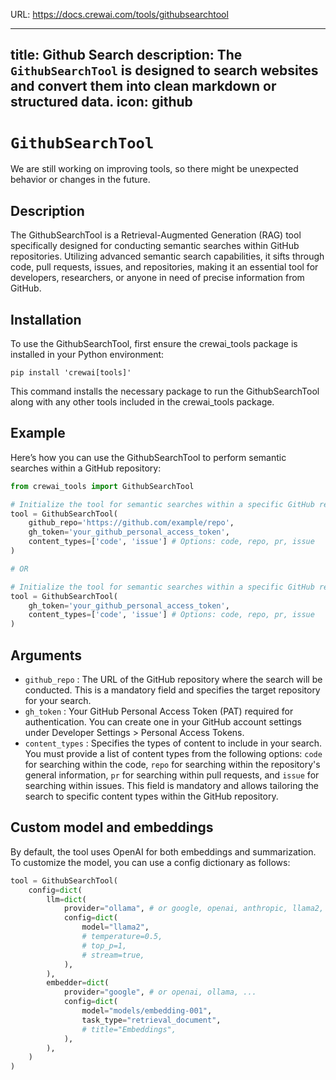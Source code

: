 URL: https://docs.crewai.com/tools/githubsearchtool

---
title: Github Search
description: The `GithubSearchTool` is designed to search websites and convert them into clean markdown or structured data.
icon: github
---

# `GithubSearchTool`

<Note>
    We are still working on improving tools, so there might be unexpected behavior or changes in the future.
</Note>

## Description

The GithubSearchTool is a Retrieval-Augmented Generation (RAG) tool specifically designed for conducting semantic searches within GitHub repositories. Utilizing advanced semantic search capabilities, it sifts through code, pull requests, issues, and repositories, making it an essential tool for developers, researchers, or anyone in need of precise information from GitHub.

## Installation

To use the GithubSearchTool, first ensure the crewai_tools package is installed in your Python environment:

```shell
pip install 'crewai[tools]'
```

This command installs the necessary package to run the GithubSearchTool along with any other tools included in the crewai_tools package.

## Example

Here’s how you can use the GithubSearchTool to perform semantic searches within a GitHub repository:

```python Code
from crewai_tools import GithubSearchTool

# Initialize the tool for semantic searches within a specific GitHub repository
tool = GithubSearchTool(
	github_repo='https://github.com/example/repo',
	gh_token='your_github_personal_access_token',
	content_types=['code', 'issue'] # Options: code, repo, pr, issue
)

# OR

# Initialize the tool for semantic searches within a specific GitHub repository, so the agent can search any repository if it learns about during its execution
tool = GithubSearchTool(
	gh_token='your_github_personal_access_token',
	content_types=['code', 'issue'] # Options: code, repo, pr, issue
)
```

## Arguments

- `github_repo` : The URL of the GitHub repository where the search will be conducted. This is a mandatory field and specifies the target repository for your search.
- `gh_token` : Your GitHub Personal Access Token (PAT) required for authentication. You can create one in your GitHub account settings under Developer Settings > Personal Access Tokens.
- `content_types` : Specifies the types of content to include in your search. You must provide a list of content types from the following options: `code` for searching within the code, 
`repo` for searching within the repository's general information, `pr` for searching within pull requests, and `issue` for searching within issues. 
This field is mandatory and allows tailoring the search to specific content types within the GitHub repository.

## Custom model and embeddings

By default, the tool uses OpenAI for both embeddings and summarization. To customize the model, you can use a config dictionary as follows:

```python Code
tool = GithubSearchTool(
    config=dict(
        llm=dict(
            provider="ollama", # or google, openai, anthropic, llama2, ...
            config=dict(
                model="llama2",
                # temperature=0.5,
                # top_p=1,
                # stream=true,
            ),
        ),
        embedder=dict(
            provider="google", # or openai, ollama, ...
            config=dict(
                model="models/embedding-001",
                task_type="retrieval_document",
                # title="Embeddings",
            ),
        ),
    )
)